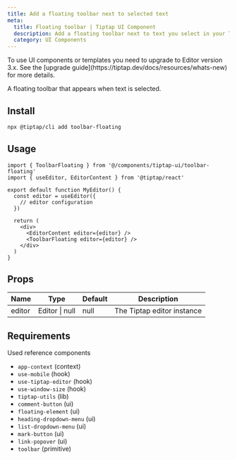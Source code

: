 ```yaml
---
title: Add a floating toolbar next to selected text
meta:
  title: Floating toolbar | Tiptap UI Component
  description: Add a floating toolbar next to text you select in your Tiptap editor. More in the docs!
  category: UI Components
---
```



<Callout title="Upgrade to v3" variant="warning">
  To use UI components or templates you need to upgrade to Editor version 3.x. See the [upgrade
  guide](https://tiptap.dev/docs/resources/whats-new) for more details.
</Callout>

A floating toolbar that appears when text is selected.

## Install

```bash
npx @tiptap/cli add toolbar-floating
```

## Usage

```tsx
import { ToolbarFloating } from '@/components/tiptap-ui/toolbar-floating'
import { useEditor, EditorContent } from '@tiptap/react'

export default function MyEditor() {
  const editor = useEditor({
    // editor configuration
  })

  return (
    <div>
      <EditorContent editor={editor} />
      <ToolbarFloating editor={editor} />
    </div>
  )
}
```

## Props

| Name   | Type           | Default | Description                |
| ------ | -------------- | ------- | -------------------------- |
| editor | Editor \| null | null    | The Tiptap editor instance |

## Requirements

Used reference components

- `app-context` (context)
- `use-mobile` (hook)
- `use-tiptap-editor` (hook)
- `use-window-size` (hook)
- `tiptap-utils` (lib)
- `comment-button` (ui)
- `floating-element` (ui)
- `heading-dropdown-menu` (ui)
- `list-dropdown-menu` (ui)
- `mark-button` (ui)
- `link-popover` (ui)
- `toolbar` (primitive)
